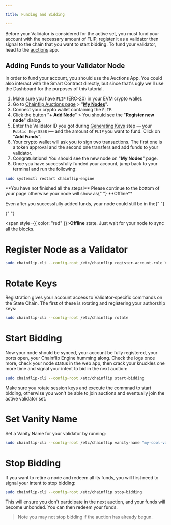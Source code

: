 ```yaml
---

title: Funding and Bidding

---
```



Before your Validator is considered for the active set, you must fund your account with the necessary amount of FLIP, register it as a validator then signal to the chain that you want to start bidding.
To fund your validator, head to the [auctions](https://auctions.chainflip.io/) app.

## Adding Funds to your Validator Node

In order to fund your account, you should use the Auctions App. You could also interact with the Smart Contract directly, but since that's ugly we'll use the Dashboard for the purposes of this tutorial.

1. Make sure you have `FLIP` (ERC-20) in your EVM crypto wallet.
2. Go to [Chainflip Auctions page](https://auctions.chainflip.io/) > "[**My Nodes**](https://auctions.chainflip.io/nodes)".
3. Connect your crypto wallet containing the `FLIP`.
4. Click the button "**+ Add Node**" > You should see the "**Register new node**" dialog.
5. Enter the Validator ID you got during [Generating Keys](../validator-setup/keys.md) step — your `Public Key(SS58)`— and the amount of `FLIP` you want to fund. Click on "**Add Funds**".
6. Your crypto wallet will ask you to sign two transactions. The first one is a token approval and the second one transfers and add funds to your validator.
7. Congratulations! You should see the new node on "**My Nodes**" page.
8. Once you have successfully funded your account, jump back to your terminal and run the following:

```bash copy
sudo systemctl restart chainflip-engine
```

<Callout type="warning">
  **You have not finished all the steps!** Please continue to the bottom of your
  page otherwise your node will show as{" "}
  <span style={{ color: "red" }}>**Offline**</span>
</Callout>

Even after you successfully added funds, your node could still be in the{" "}

{" "}

<span style={{ color: "red" }}>**Offline**</span> state. Just wait for your node
to sync all the blocks.

# Register Node as a Validator

```bash copy
sudo chainflip-cli --config-root /etc/chainflip register-account-role Validator
```

# Rotate Keys

Registration gives your account access to Validator-specific commands on the State Chain. The first of these is rotating and registering your authorship keys:

```bash copy
sudo chainflip-cli --config-root /etc/chainflip rotate
```

# Start Bidding

Now your node should be synced, your account be fully registered, your ports open, your Chainflip Engine humming along. Check the logs once more, check your node status in the web app, then crack your knuckles one more time and signal your intent to bid in the next auction:

```bash copy
sudo chainflip-cli --config-root /etc/chainflip start-bidding
```

<Callout type="warning">
Make sure you rotate session keys and execute the commnad to start bidding, otherwise you won't be able to join auctions and eventually join the active validator set.
</Callout>

# Set Vanity Name

Set a Vanity Name for your validator by running:

```bash copy
sudo chainflip-cli --config-root /etc/chainflip vanity-name "my-cool-validator 😎"
```

# Stop Bidding

If you want to retire a node and redeem all its funds, you will first need to signal your intent to stop bidding:

```bash copy
sudo chainflip-cli --config-root /etc/chainflip stop-bidding
```

This will ensure you don't participate in the next auction, and your funds will become unbonded. You can then redeem your funds.

> Note you may not stop bidding if the auction has already begun.
